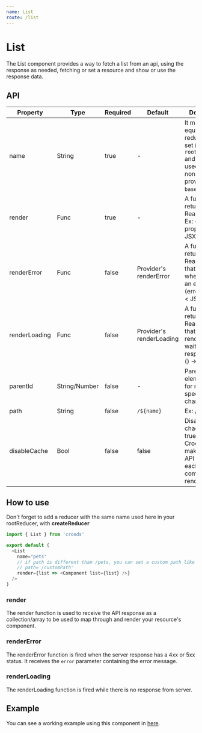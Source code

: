 ```yaml
---
name: List
route: /list
---
```



# List

The List component provides a way to fetch a list from an api, using the response as needed, fetching or set a resource and show or use the response data.

## API

| Property      | Type          | Required | Default                  | Description                                                                                                                          |
| ------------- | ------------- | -------- | ------------------------ | ------------------------------------------------------------------------------------------------------------------------------------ |
| name          | String        | true     | -                        | It must be equal to the reducer name set in your `rootReducer.js` and will be used as `path` if none is provided Ex: `baseUrl/name`. |
| render        | Func          | true     | -                        | A function returning a React Node. Ex: ({ list }, props) -> < JSX />                                                                 |
| renderError   | Func          | false    | Provider's renderError   | A function returning a React Node that will render when occurs an error. Ex: (error = {}) -> < JSX />                                |
| renderLoading | Func          | false    | Provider's renderLoading | A function returning a React Node that will be rendered while wait the server response. Ex: () -> < JSX />                           |  |
| parentId      | String/Number | false    | -                        | Parent element's Id, for more specificity in changes.                                                                                |
| path          | String        | false    | `/${name}`               | Ex: /foo                                                                                                                             |
| disableCache  | Bool          | false    | false                    | Disable chache. When true, will force Croods to make a new API request each time the component renders.                              |

## How to use

Don't forget to add a reducer with the same name used here in your rootReducer, with **createReducer**

```javascript
import { List } from 'croods'

export default (
  <List
    name="pets"
    // if path is different than /pets, you can set a custom path like so:
    // path='/customPath'
    render={list => <Component list={list} />}
  />
)
```

### render

The render function is used to receive the API response as a collection/array to be used to map through and render your resource's component.

### renderError

The renderError function is fired when the server response has a 4xx or 5xx status.
It receives the `error` parameter containing the error message.

### renderLoading

The renderLoading function is fired while there is no response from server.

## Example

You can see a working example using this component in [here](https://github.com/SeasonedSoftware/croods/blob/master/example/src/colors/List.js).

